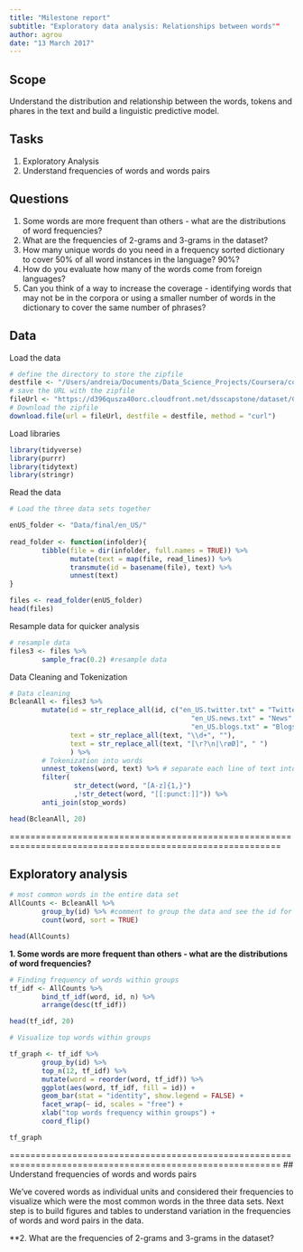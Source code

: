```yaml
---
title: "Milestone report"
subtitle: "Exploratory data analysis: Relationships between words""
author: agrou
date: "13 March 2017"
---
```


## Scope 
Understand the distribution and relationship between the words, tokens and phares in the text and build a linguistic predictive model.

## Tasks
1. Exploratory Analysis
2. Understand frequencies of words and words pairs 

## Questions
1. Some words are more frequent than others - what are the distributions of word frequencies?
2. What are the frequencies of 2-grams and 3-grams in the dataset?
3. How many unique words do you need in a frequency sorted dictionary to cover 50% of all word instances in the language? 90%?
4. How do you evaluate how many of the words come from foreign languages?
5. Can you think of a way to increase the coverage - identifying words that may not be in the corpora or using a smaller number of words in the dictionary to cover the same number of phrases?

## Data

Load the data
```r
# define the directory to store the zipfile
destfile <- "/Users/andreia/Documents/Data_Science_Projects/Coursera/courses/Capstone/Data/Coursera-Swiftkey.zip"
# save the URL with the zipfile
fileUrl <- "https://d396qusza40orc.cloudfront.net/dsscapstone/dataset/Coursera-SwiftKey.zip"
# Download the zipfile
download.file(url = fileUrl, destfile = destfile, method = "curl")
```

Load libraries
```r
library(tidyverse)
library(purrr)
library(tidytext)
library(stringr)
```

Read the data
```r
# Load the three data sets together

enUS_folder <- "Data/final/en_US/"
 
read_folder <- function(infolder){
        tibble(file = dir(infolder, full.names = TRUE)) %>%
               mutate(text = map(file, read_lines)) %>%
               transmute(id = basename(file), text) %>%
               unnest(text)
}

files <- read_folder(enUS_folder)
head(files)
```

Resample data for quicker analysis
```r
# resample data
files3 <- files %>%
        sample_frac(0.2) #resample data
```

Data Cleaning and Tokenization
```r
# Data cleaning
BcleanAll <- files3 %>%
        mutate(id = str_replace_all(id, c("en_US.twitter.txt" = "Twitter", 
                                             "en_US.news.txt" = "News",
                                             "en_US.blogs.txt" = "Blogs")), 
               text = str_replace_all(text, "\\d+", ""),
               text = str_replace_all(text, "[\r?\n|\røØ]", " ")
               ) %>%
        # Tokenization into words
        unnest_tokens(word, text) %>% # separate each line of text into word tokens %>%
        filter(
                str_detect(word, "[A-z]{1,}")
                ,!str_detect(word, "[[:punct:]]")) %>% 
        anti_join(stop_words)

head(BcleanAll, 20)
```

==========================================================================================================

## Exploratory analysis

```r
# most common words in the entire data set
AllCounts <- BcleanAll %>%
        group_by(id) %>% #comment to group the data and see the id for each dataset 
        count(word, sort = TRUE) 

head(AllCounts)
```

**1. Some words are more frequent than others - what are the distributions of word frequencies?**
```r
# Finding frequency of words within groups 
tf_idf <- AllCounts %>%
        bind_tf_idf(word, id, n) %>%
        arrange(desc(tf_idf)) 

head(tf_idf, 20)

# Visualize top words within groups 

tf_graph <- tf_idf %>%
        group_by(id) %>%
        top_n(12, tf_idf) %>%
        mutate(word = reorder(word, tf_idf)) %>%
        ggplot(aes(word, tf_idf, fill = id)) +
        geom_bar(stat = "identity", show.legend = FALSE) +
        facet_wrap(~ id, scales = "free") +
        xlab("top words frequency within groups") +
        coord_flip()

tf_graph
```

==========================================================================================================
## Understand frequencies of words and words pairs

We've covered words as individual units and considered their frequencies to visualize which were the most common words in the three data  sets. Next step is to build figures and tables to understand variation in the frequencies of words and word pairs in the data.

**2. What are the frequencies of 2-grams and 3-grams in the dataset?
```r

```

